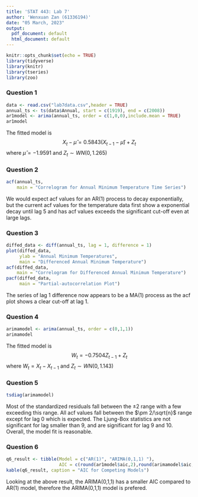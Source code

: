 ```yaml
---
title: 'STAT 443: Lab 7'
author: 'Wenxuan Zan (61336194)'
date: "05 March, 2023"
output:
  pdf_document: default
  html_document: default
---
```


```r
knitr::opts_chunk$set(echo = TRUE)
library(tidyverse)
library(knitr)
library(tseries)
library(zoo)
```

### Question 1
```r
data <- read.csv("lab7data.csv",header = TRUE)
annual_ts <- ts(data$Annual, start = c(1919), end = c(2008))
ar1model <- arima(annual_ts, order = c(1,0,0),include.mean = TRUE)
ar1model
```

The fitted model is 
$$X_t - \hat\mu = 0.5843(X_{t-1}-\hat\mu)+Z_t$$
where $\hat\mu = -1.9591$ and $Z_t \sim WN(0,1.265)$

### Question 2
```r
acf(annual_ts,
    main = "Correlogram for Annual Minimum Temperature Time Series")
```

We would expect acf values for an AR(1) process to decay exponentially, but the current acf values for the temperature data first show a exponential decay until lag 5 and has acf values exceeds the significant cut-off even at large lags. 

### Question 3
```r
diffed_data <- diff(annual_ts, lag = 1, difference = 1)
plot(diffed_data,
     ylab = "Annual Minimum Temperatures",
     main = "Differenced Annual Minimum Temperature")
acf(diffed_data,
    main = "Correlogram for Differenced Annual Minimum Temperature")
pacf(diffed_data,
     main = "Partial-autocorrelation Plot")
```

The series of lag 1 difference now appears to be a MA(1) process as the acf plot shows a clear cut-off at lag 1. 

### Question 4
```r
arimamodel <- arima(annual_ts, order = c(0,1,1))
arimamodel
```

The fitted model is $$W_t = -0.7504Z_{t-1} + Z_t$$
where $W_t = X_t - X_{t-1}$ and $Z_t \sim WN(0,1.143)$

### Question 5
```r
tsdiag(arimamodel)
```

Most of the standardized residuals fall between the $\pm 2$ range with a few exceeding this range. All acf values fall between the $\pm 2/\sqrt{n}$ range except for lag 0 which is expected. The Ljung-Box statistics are not significant for lag smaller than 9, and are significant for lag 9 and 10. Overall, the model fit is reasonable. 

### Question 6
```r
q6_result <- tibble(Model = c("AR(1)", "ARIMA(0,1,1) "),
                    AIC = c(round(ar1model$aic,2),round(arimamodel$aic,2)))
kable(q6_result, caption = "AIC for Competing Models")
```

Looking at the above result, the ARIMA(0,1,1) has a smaller AIC compared to AR(1) model, therefore the ARIMA(0,1,1) model is prefered. 















